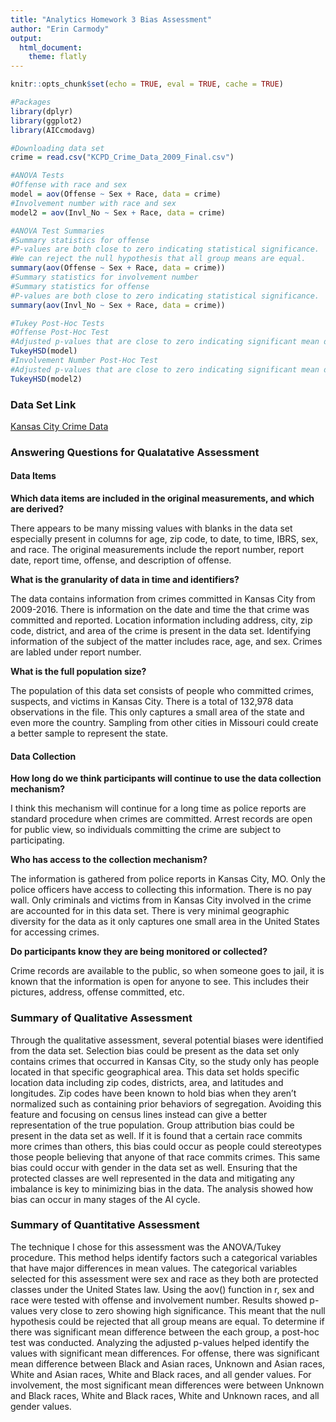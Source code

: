 ```yaml
---
title: "Analytics Homework 3 Bias Assessment"
author: "Erin Carmody"
output: 
  html_document:
    theme: flatly
---
```


```r
knitr::opts_chunk$set(echo = TRUE, eval = TRUE, cache = TRUE)

#Packages 
library(dplyr)
library(ggplot2)
library(AICcmodavg)

#Downloading data set
crime = read.csv("KCPD_Crime_Data_2009_Final.csv")

#ANOVA Tests
#Offense with race and sex
model = aov(Offense ~ Sex + Race, data = crime)
#Involvement number with race and sex
model2 = aov(Invl_No ~ Sex + Race, data = crime)

#ANOVA Test Summaries
#Summary statistics for offense
#P-values are both close to zero indicating statistical significance.
#We can reject the null hypothesis that all group means are equal. 
summary(aov(Offense ~ Sex + Race, data = crime))
#Summary statistics for involvement number
#Summary statistics for offense
#P-values are both close to zero indicating statistical significance.
summary(aov(Invl_No ~ Sex + Race, data = crime))

#Tukey Post-Hoc Tests
#Offense Post-Hoc Test
#Adjusted p-values that are close to zero indicating significant mean difference include all gender values, Black and Asian races, Unknown and Asian races, White and Asian races, and White and Black races.
TukeyHSD(model)
#Involvement Number Post-Hoc Test
#Adjusted p-values that are close to zero indicating significant mean differences include all gender values, Unknown and Black races, White and Black races, and White and Unknown races.
TukeyHSD(model2)
```

### Data Set Link

[Kansas City Crime Data](https://www.kaggle.com/datasets/qusaybtoush1990/kansas-city-crime-data?select=KCPD_Crime_Data_2009_Final.csv)

### Answering Questions for Qualatative Assessment

#### Data Items

**Which data items are included in the original measurements, and which are derived?**

There appears to be many missing values with blanks in the data set especially present in columns for age, zip code, to date, to time, IBRS, sex, and race. The original measurements include the report number, report date, report time, offense, and description of offense. 

**What is the granularity of data in time and identifiers?**

The data contains information from crimes committed in Kansas City from 2009-2016. There is information on the date and time the that crime was committed and reported. Location information including address, city, zip code, district, and area of the crime is present in the data set. Identifying information of the subject of the matter includes race, age, and sex. Crimes are labled under report number. 

**What is the full population size?**

The population of this data set consists of people who committed crimes, suspects, and victims in Kansas City. There is a total of 132,978 data observations in the file. This only captures a small area of the state and even more the country. Sampling from other cities in Missouri could create a better sample to represent the state. 

#### Data Collection

**How long do we think participants will continue to use the data collection mechanism?**

I think this mechanism will continue for a long time as police reports are standard procedure when crimes are committed. Arrest records are open for public view, so individuals committing the crime are subject to participating. 

**Who has access to the collection mechanism?**

The information is gathered from police reports in Kansas City, MO. Only the police officers have access to collecting this information. There is no pay wall. Only criminals and victims from in Kansas City involved in the crime are accounted for in this data set. There is very minimal geographic diversity for the data as it only captures one small area in the United States for accessing crimes. 

**Do participants know they are being monitored or collected?**

Crime records are available to the public, so when someone goes to jail, it is known that the information is open for anyone to see. This includes their pictures, address, offense committed, etc. 

### Summary of Qualitative Assessment

Through the qualitative assessment, several potential biases were identified from the data set. Selection bias could be present as the data set only contains crimes that occurred in Kansas City, so the study only has people located in that specific geographical area. This data set holds specific location data including zip codes, districts, area, and latitudes and longitudes. Zip codes have been known to hold bias when they aren't normalized such as containing prior behaviors of segregation. Avoiding this feature and focusing on census lines instead can give a better representation of the true population. Group attribution bias could be present in the data set as well. If it is found that a certain race commits more crimes than others, this bias could occur as people could stereotypes those people believing that anyone of that race commits crimes. This same bias could occur with gender in the data set as well. Ensuring that the protected classes are well represented in the data and mitigating any imbalance is key to minimizing bias in the data. The analysis showed how bias can occur in many stages of the AI cycle. 

### Summary of Quantitative Assessment 

The technique I chose for this assessment was the ANOVA/Tukey procedure. This method helps identify factors such a categorical variables that have major differences in mean values. The categorical variables selected for this assessment were sex and race as they both are protected classes under the United States law. Using the aov() function in r, sex and race were tested with offense and involvement number. Results showed p-values very close to zero showing high significance. This meant that the null hypothesis could be rejected that all group means are equal. To determine if there was significant mean difference between the each group, a post-hoc test was conducted. Analyzing the adjusted p-values helped identify the values with significant mean differences. For offense, there was significant mean difference between Black and Asian races, Unknown and Asian races, White and Asian races, White and Black races, and all gender values. For involvement, the most significant mean differences were between Unknown and Black races, White and Black races, White and Unknown races, and all gender values. 